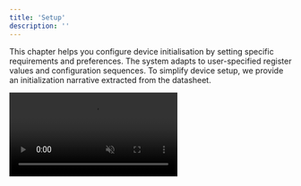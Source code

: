 ```yaml
---
title: 'Setup'
description: ''
---
```


This chapter helps you configure device initialisation by setting specific requirements and preferences. The system adapts to user-specified register values and configuration sequences. To simplify device setup, we provide an initialization narrative extracted from the datasheet.

  <video autoPlay muted loop playsInline className="w-full aspect-video" src="https://static.embedd.it/img/Setup.mp4" />

Users can add registers to the setup list based on their preferred sequence and configuration.

For easier interaction, all Fields are pulled from Registers and displayed here. For register-based devices, only *Write* and *Read-Write* registers appear in the Setup list. Simply select the desired action by changing field values within each register. The system automatically calculates the total value written to the register and displays it in both decimal and hex formats.

To modify the initialisation sequence, click and drag register numbers to reorder them in the setup list.